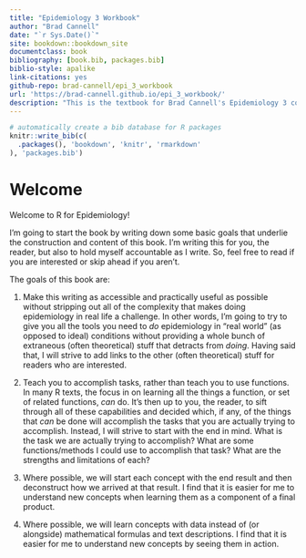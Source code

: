 ```yaml
--- 
title: "Epidemiology 3 Workbook"
author: "Brad Cannell"
date: "`r Sys.Date()`"
site: bookdown::bookdown_site
documentclass: book
bibliography: [book.bib, packages.bib]
biblio-style: apalike
link-citations: yes
github-repo: brad-cannell/epi_3_workbook
url: 'https://brad-cannell.github.io/epi_3_workbook/'
description: "This is the textbook for Brad Cannell's Epidemiology 3 course."
---
```


```r
# automatically create a bib database for R packages
knitr::write_bib(c(
  .packages(), 'bookdown', 'knitr', 'rmarkdown'
), 'packages.bib')
```

# Welcome {-}

Welcome to R for Epidemiology! 

I'm going to start the book by writing down some basic goals that underlie the construction and content of this book. I'm writing this for you, the reader, but also to hold myself accountable as I write. So, feel free to read if you are interested or skip ahead if you aren't.

The goals of this book are:    

1. Make this writing as accessible and practically useful as possible without stripping out all of the complexity that makes doing epidemiology in real life a challenge. In other words, I'm going to try to give you all the tools you need to _do_ epidemiology in "real world" (as opposed to ideal) conditions without providing a whole bunch of extraneous (often theoretical) stuff that detracts from _doing_. Having said that, I will strive to add links to the other (often theoretical) stuff for readers who are interested.

2. Teach you to accomplish tasks, rather than teach you to use functions. In many R texts, the focus in on learning all the things a function, or set of related functions, _can_ do. It's then up to you, the reader, to sift through all of these capabilities and decided which, if any, of the things that _can_ be done will accomplish the tasks that you are actually trying to accomplish. Instead, I will strive to start with the end in mind. What is the task we are actually trying to accomplish? What are some functions/methods I could use to accomplish that task? What are the strengths and limitations of each?

3. Where possible, we will start each concept with the end result and then deconstruct how we arrived at that result. I find that it is easier for me to understand new concepts when learning them as a component of a final product.

4. Where possible, we will learn concepts with data instead of (or alongside) mathematical formulas and text descriptions. I find that it is easier for me to understand new concepts by seeing them in action.


<!--
Epidemiology is the study of the distribution of…. Good enough for our purposes.

Introduction: What are we doing here? The big picture. Grab some headlines from the news (Corona virus, Ebola virus, HIV, Chronic diseases, 
-->